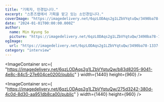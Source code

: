 ```yaml
---
title: "기획자, 민경입니다."
excerpt: "스톤즈랩에서 기획을 맡고 있는 소민경입니다."
coverImage: "https://imagedelivery.net/6qzLODAqs2g1LZbVYqtuQw/3490ba78-1337-4ffa-747a-df2843d8ca00/public"
date: "2024-01-01T00:00:00.000Z"
author:
  name: Min Kyung So
  picture: "https://imagedelivery.net/6qzLODAqs2g1LZbVYqtuQw/3490ba78-1337-4ffa-747a-df2843d8ca00/public"
ogImage:
  url: "https://imagedelivery.net/6qzLODAqs2g1LZbVYqtuQw/3490ba78-1337-4ffa-747a-df2843d8ca00/public"
category: "interview"
---
```


<ImageContainer
  src={
    "https://imagedelivery.net/6qzLODAqs2g1LZbVYqtuQw/b83d8205-9041-4e8c-84c5-27e604ce0200/public"
  }
  width={1440}
  height={960}
/>

<ImageContainer
  src={
    "https://imagedelivery.net/6qzLODAqs2g1LZbVYqtuQw/275d3242-380d-4c0d-8d30-aa951db8ca00/public"
  }
  width={1440}
  height={960}
/>
